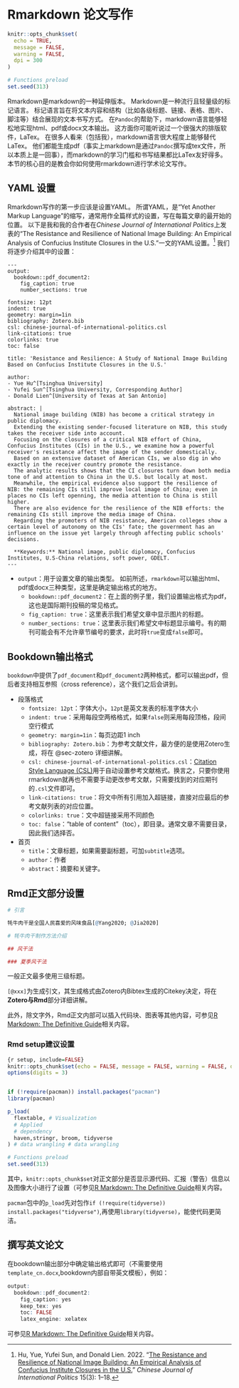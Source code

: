 # Rmarkdown 论文写作

```r
knitr::opts_chunk$set(
  echo = TRUE,
  message = FALSE,
  warning = FALSE,
  dpi = 300
)

# Functions preload
set.seed(313)
```

Rmarkdown是markdown的一种延伸版本。
Markdown是一种流行且轻量级的标记语言。
标记语言旨在将文本内容和结构（比如各级标题、链接、表格、图片、脚注等）结合展现的文本书写方式。
在`Pandoc`的帮助下，markdown语言能够轻松地实现html、pdf或docx文本输出。
这方面你可能听说过一个很强大的排版软件，LaTex。
在很多人看来（包括我），markdown语言很大程度上能够替代LaTex。
他们都能生成pdf（事实上markdown是通过`Pandoc`撰写成tex文件，所以本质上是一回事），而markdown的学习门槛和书写结果都比LaTex友好得多。
本节的核心目的是教会你如何使用rmarkdown进行学术论文写作。

## YAML 设置

Rmarkdown写作的第一步应该是设置YAML。
所谓YAML，是“Yet Another Markup Language”的缩写，通常用作全篇样式的设置，写在每篇文章的最开始的位置。
以下是我和我的合作者在*Chinese Journal of International Politics*上发表的“The Resistance and Resilience of National Image Building: An Empirical Analysis of Confucius Institute Closures in the U.S.”一文的YAML设置。^[
Hu, Yue, Yufei Sun, and Donald Lien. 2022. “[The Resistance and Resilience of National Image Building: An Empirical Analysis of Confucius Institute Closures in the U.S.](https://10.1093/cjip/poac010)” *Chinese Journal of International Politics* 15(3): 1–18.
]
我们将逐步介绍其中的设置：

````
---
output: 
  bookdown::pdf_document2:
    fig_caption: true
    number_sections: true

fontsize: 12pt
indent: true
geometry: margin=1in
bibliography: Zotero.bib
csl: chinese-journal-of-international-politics.csl
link-citations: true
colorlinks: true
toc: false

title: 'Resistance and Resilience: A Study of National Image Building Based on Confucius Institute Closures in the U.S.'

author:
- Yue Hu^[Tsinghua University]
- Yufei Sun^[Tsinghua University, Corresponding Author]
- Donald Lien^[University of Texas at San Antonio]

abstract: |
  National image building (NIB) has become a critical strategy in public diplomacy.
  Extending the existing sender-focused literature on NIB, this study takes the receiver side into account.
  Focusing on the closures of a critical NIB effort of China, Confucius Institutes (CIs) in the U.S., we examine how a powerful receiver's resistance affect the image of the sender domestically.
  Based on an extensive dataset of American CIs, we also dig in who exactly in the receiver country promote the resistance.
  The analytic results shows that the CI closures turn down both media tone of and attention to China in the U.S. but locally at most.
  Meanwhile, the empirical evidence also support the resilience of NIB: the remaining CIs still improve local image of China; even in places no CIs left openning, the media attention to China is still higher.
  There are also evidence for the resilience of the NIB efforts: the remaining CIs still improve the media image of China.
  Regarding the promoters of NIB resistance, American colleges show a certain level of autonomy on the CIs' fate; the government has an influence on the issue yet largely through affecting public schools' decisions.
  
  **Keywords:** National image, public diplomacy, Confucius Institutes, U.S-China relations, soft power, GDELT.
---
````

- `output`：用于设置文章的输出类型。
如前所述，`rmarkdown`可以输出html、pdf或docx三种类型，这里是确定输出格式的地方。
    - `bookdown::pdf_document2`：在上面的例子里，我们设置输出格式为pdf，这也是国际期刊投稿的常见格式。
    - `fig_caption: true`：这里表示我们希望文章中显示图片的标题。
    - `number_sections: true`：这里表示我们希望文中标题显示编号。有的期刊可能会有不允许章节编号的要求，此时将`true`变成`false`即可。

:::{.callout-tip}
## Bookdown输出格式

`bookdown`中提供了`pdf_document`和`pdf_document2`两种格式，都可以输出pdf，但后者支持相互参照（cross reference），这个我们之后会讲到。
:::

- 段落格式
    - `fontsize: 12pt`：字体大小，`12pt`是英文发表的标准字体大小
    - `indent: true`：采用每段空两格格式，如果`false`则采用每段顶格，段间空行模式
    - `geometry: margin=1in`：每页边距1 inch
    - `bibliography: Zotero.bib`：为参考文献文件，最方便的是使用Zotero生成，将在 @sec-zotero 详细讲解。
    - `csl: chinese-journal-of-international-politics.csl`：[Citation Style Language (CSL)](https://citationstyles.org/)用于自动设置参考文献格式。换言之，只要你使用rmarkdown就再也不需要手动更改参考文献，只需要找到的对应期刊的`.csl`文件即可。
    - `link-citations: true`：将文中所有引用加入超链接，直接对应最后的参考文献列表的对应位置。
    - `colorlinks: true`：文中超链接采用不同颜色
    - `toc: false`：“table of content"（toc），即目录。通常文章不需要目录，因此我们选择否。

- 首页
    - `title`：文章标题，如果需要副标题，可加`subtitle`选项。
    - `author`：作者
    - `abstract`：摘要和关键字。
  

## Rmd正文部分设置
```r
# 引言

牦牛肉干是全国人民喜爱的风味食品[@Yang2020; @Jia2020]

# 牦牛肉干制作方法介绍

## 风干法

### 夏季风干法
```

一般正文最多使用三级标题。

`[@xxx]`为生成引文，其生成格式由Zotero内Bibtex生成的Citekey决定，将在**Zotero与Rmd**部分详细讲解。

此外，除文字外，Rmd正文内部可以插入代码块、图表等其他内容，可参见[R Markdown: The Definitive Guide](https://bookdown.org/yihui/rmarkdown/r-code.html)相关内容。

### Rmd setup建议设置

```r
{r setup, include=FALSE}
knitr::opts_chunk$set(echo = FALSE, message = FALSE, warning = FALSE, dpi = 300)
options(digits = 3)


if (!require(pacman)) install.packages("pacman")
library(pacman)

p_load(
  flextable, # Visualization
  # Applied
  # dependency
  haven,stringr, broom, tidyverse
) # data wrangling # data wrangling

# Functions preload
set.seed(313)
```

其中，`knitr::opts_chunk$set`对正文部分是否显示源代码、汇报（警告）信息以及图像大小进行了设置（可参见[R Markdown: The Definitive Guide](https://bookdown.org/yihui/rmarkdown/r-code.html)相关内容。

`pacman`包中的`p_load`先对包作`if (!require(tidyverse)) install.packages("tidyverse")`,再使用`library(tidyverse)`，能使代码更简洁。

##  撰写英文论文

在bookdown输出部分中确定输出格式即可（不需要使用`template_cn.docx`,bookdown内部自带英文模板），例如：
```r
output:
  bookdown::pdf_document2:
    fig_caption: yes
    keep_tex: yes
    toc: FALSE
    latex_engine: xelatex
```

可参见[R Markdown: The Definitive Guide](https://bookdown.org/yihui/bookdown/output-formats.html)相关内容。
